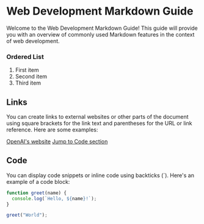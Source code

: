 # Web Development Markdown Guide

Welcome to the Web Development Markdown Guide! This guide will provide you with an overview of commonly used Markdown features in the context of web development.

### Ordered List

1. First item
2. Second item
3. Third item

## Links

You can create links to external websites or other parts of the document using square brackets for the link text and parentheses for the URL or link reference. Here are some examples:

[OpenAI's website](https://openai.com)
[Jump to Code section](#code)

## Code

You can display code snippets or inline code using backticks (\`). Here's an example of a code block:

```javascript
function greet(name) {
  console.log(`Hello, ${name}!`);
}

greet("World");
```
